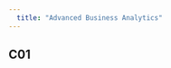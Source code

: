 ```yaml
---
  title: "Advanced Business Analytics"
---
```

## C01

<script src="https://gist.github.com/shwarajtuse/8656b44a13360ff93a2bd11dac5777bd.js"></script>